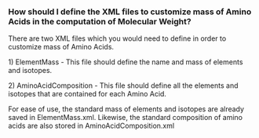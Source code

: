 ===How should I define the XML files to customize mass of Amino Acids in the computation of Molecular Weight?===

There are two XML files which you would need to define in order to customize mass of Amino Acids.

1) ElementMass - This file should define the name and mass of elements and isotopes.

2) AminoAcidComposition - This file should define all the elements and isotopes that are contained for each Amino Acid.

For ease of use, the standard mass of elements and isotopes are already saved in ElementMass.xml. Likewise, the standard composition of amino acids are also stored in AminoAcidComposition.xml